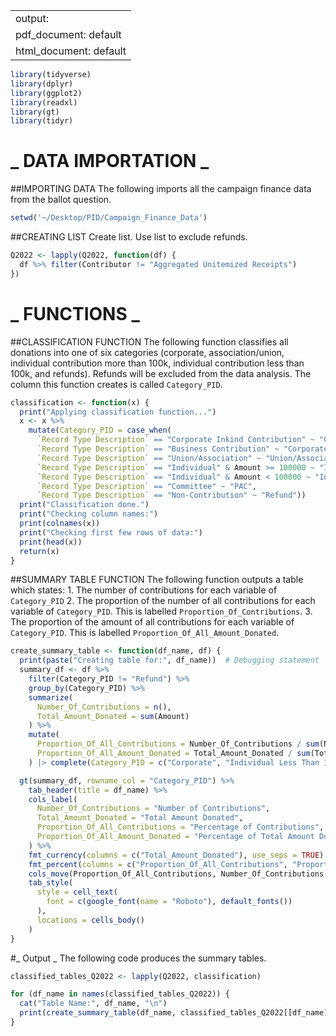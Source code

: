 ----
output:
  pdf_document: default
  html_document: default
---

```r
library(tidyverse)
library(dplyr)
library(ggplot2)
library(readxl)
library(gt)
library(tidyr)
```

# _ DATA IMPORTATION _

##IMPORTING DATA
The following imports all the campaign finance data from the ballot question. 
```r
setwd('~/Desktop/PID/Campaign_Finance_Data')
```

##CREATING LIST
Create list. 
Use list to exclude refunds. 

```r
Q2022 <- lapply(Q2022, function(df) {
  df %>% filter(Contributor != "Aggregated Unitemized Receipts")
})

```

# _ FUNCTIONS _ 

##CLASSIFICATION FUNCTION
The following function classifies all donations into one of six categories (corporate, association/union, individual contribution more than 100k, individual contribution less than 100k, and refunds). Refunds will be excluded from the data analysis. The column this function creates is called `Category_PID`. 

```r
classification <- function(x) { 
  print("Applying classification function...")
  x <- x %>%       
    mutate(Category_PID = case_when(
      `Record Type Description` == "Corporate Inkind Contribution" ~ "Corporate", 
      `Record Type Description` == "Business Contribution" ~ "Corporate", 
      `Record Type Description` == "Union/Association" ~ "Union/Association",
      `Record Type Description` == "Individual" & Amount >= 100000 ~ "Individual More Than 100K", 
      `Record Type Description` == "Individual" & Amount < 100000 ~ "Individual Less Than 100K",
      `Record Type Description` == "Committee" ~ "PAC", 
      `Record Type Description` == "Non-Contribution" ~ "Refund"))
  print("Classification done.")
  print("Checking column names:")
  print(colnames(x))
  print("Checking first few rows of data:")
  print(head(x))
  return(x)
}
```

##SUMMARY TABLE FUNCTION
The following function outputs a table which states:
1. The number of contributions for each variable of `Category_PID`
2. The proportion of the number of all contributions for each variable of `Category_PID`. This is labelled `Proportion_Of_Contributions`.
3. The proportion of the amount of all contributions for each variable of `Category_PID`. This is labelled 
`Proportion_Of_All_Amount_Donated`.

```r
create_summary_table <- function(df_name, df) {
  print(paste("Creating table for:", df_name))  # Debugging statement
  summary_df <- df %>%
    filter(Category_PID != "Refund") %>%
    group_by(Category_PID) %>%
    summarize(
      Number_Of_Contributions = n(),
      Total_Amount_Donated = sum(Amount)
    ) %>%
    mutate(
      Proportion_Of_All_Contributions = Number_Of_Contributions / sum(Number_Of_Contributions),
      Proportion_Of_All_Amount_Donated = Total_Amount_Donated / sum(Total_Amount_Donated)
    ) |> complete(Category_PID = c("Corporate", "Individual Less Than 100K", "Individual More Than 100K", "Union/Association", "PAC"), fill = list(Number_Of_Contributions = 0, Total_Amount_Donated = 0, Proportion_Of_All_Contributions = 0, Proportion_Of_All_Amount_Donated = 0))

  gt(summary_df, rowname_col = "Category_PID") %>%
    tab_header(title = df_name) %>%
    cols_label(
      Number_Of_Contributions = "Number of Contributions", 
      Total_Amount_Donated = "Total Amount Donated", 
      Proportion_Of_All_Contributions = "Percentage of Contributions", 
      Proportion_Of_All_Amount_Donated = "Percentage of Total Amount Donated"
    ) %>%
    fmt_currency(columns = c("Total_Amount_Donated"), use_seps = TRUE) %>%
    fmt_percent(columns = c("Proportion_Of_All_Contributions", "Proportion_Of_All_Amount_Donated"), decimals = 2) %>%
    cols_move(Proportion_Of_All_Contributions, Number_Of_Contributions) %>%
    tab_style(
      style = cell_text(
        font = c(google_font(name = "Roboto"), default_fonts())
      ),
      locations = cells_body()
    )
}
``` 

#_ Output _ 
The following code produces the summary tables.

```r
classified_tables_Q2022 <- lapply(Q2022, classification)

for (df_name in names(classified_tables_Q2022)) {
  cat("Table Name:", df_name, "\n")
  print(create_summary_table(df_name, classified_tables_Q2022[[df_name]]))
}

```